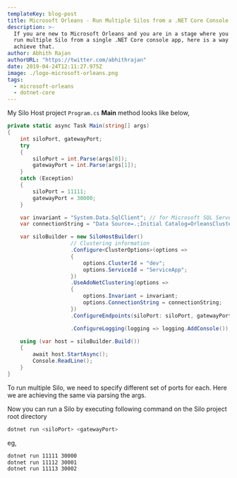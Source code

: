 ```yaml
---
templateKey: blog-post
title: Microsoft Orleans - Run Multiple Silos from a .NET Core Console App
description: >-
  If you are new to Microsoft Orleans and you are in a stage where you want to
  run multiple Silo from a single .NET Core console app, here is a way to
  achieve that.
author: Abhith Rajan
authorURL: "https://twitter.com/abhithrajan"
date: 2019-04-24T12:11:27.975Z
image: ./logo-microsoft-orleans.png
tags:
  - microsoft-orleans
  - dotnet-core
---
```


My Silo Host project `Program.cs` **Main** method looks like below,

```cs
private static async Task Main(string[] args)
{
    int siloPort, gatewayPort;
    try
    {
        siloPort = int.Parse(args[0]);
        gatewayPort = int.Parse(args[1]);
    }
    catch (Exception)
    {
        siloPort = 11111;
        gatewayPort = 30000;
    }

    var invariant = "System.Data.SqlClient"; // for Microsoft SQL Server
    var connectionString = "Data Source=.;Initial Catalog=OrleansCluster;Integrated Security=True;Pooling=False;Max Pool Size=200;MultipleActiveResultSets=True";

    var siloBuilder = new SiloHostBuilder()
                    // Clustering information
                    .Configure<ClusterOptions>(options =>
                    {
                        options.ClusterId = "dev";
                        options.ServiceId = "ServiceApp";
                    })
                    .UseAdoNetClustering(options =>
                    {
                        options.Invariant = invariant;
                        options.ConnectionString = connectionString;
                    })
                    .ConfigureEndpoints(siloPort: siloPort, gatewayPort: gatewayPort)

                    .ConfigureLogging(logging => logging.AddConsole());

    using (var host = siloBuilder.Build())
    {
        await host.StartAsync();
        Console.ReadLine();
    }
}
```

To run multiple Silo, we need to specify different set of ports for each. Here we are achieving the same via parsing the args.

Now you can run a Silo by executing following command on the Silo project root directory

```bash
dotnet run <siloPort> <gatewayPort>
```

eg,

```bash
dotnet run 11111 30000
dotnet run 11112 30001
dotnet run 11113 30002
```

